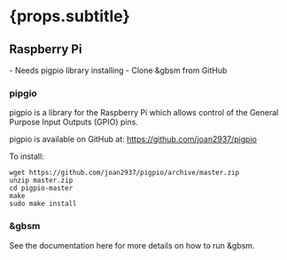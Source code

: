 
# {props.subtitle}

## Raspberry Pi
<Tldr>
    - Needs pigpio library installing
    - Clone &gbsm from GitHub
</Tldr>

### pipgio

pigpio is a library for the Raspberry Pi which allows control of the General Purpose Input Outputs (GPIO) pins.

pigpio is available on GitHub at: <a href="https://github.com/joan2937/pigpio">https://github.com/joan2937/pigpio</a>

To install:

````shell
wget https://github.com/joan2937/pigpio/archive/master.zip
unzip master.zip
cd pigpio-master
make
sudo make install

````

### &gbsm

<InstallGbsm/>

See <GlowsiteLink to="/docs/gbsm/running">the documentation here</GlowsiteLink> for more details on how to run &gbsm.


